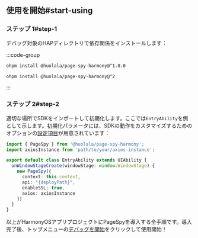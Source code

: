 
## 使用を開始#start-using

### ステップ 1#step-1

デバッグ対象のHAPディレクトリで依存関係をインストールします：

:::code-group

```bash API 9
ohpm install @huolala/page-spy-harmony@^1.0.0
```

```bash API 11
ohpm install @huolala/page-spy-harmony@^2
```

:::

### ステップ 2#step-2

適切な場所でSDKをインポートして初期化します。ここでは`EntryAbility`を例として示します。初期化パラメータには、SDKの動作をカスタマイズするためのオプションの[設定項目]({VITE_SDK_HARMONY_REPO})が用意されています：

```ts
import { PageSpy } from '@huolala/page-spy-harmony';
import axiosInstance from 'path/to/your/axios-instance';

export default class EntryAbility extends UIAbility {
  onWindowStageCreate(windowStage: window.WindowStage) {
    new PageSpy({
      context: this.context,
      api: "{deployPath}",
      enableSSL: true,
      axios: axiosInstance
    })
  }
}
```

以上がHarmonyOSアプリプロジェクトにPageSpyを導入する全手順です。導入完了後、トップメニューの<Tooltip title="メニューはデフォルトで非表示、デプロイ後に表示されます" color="purple"><a href="javascript:void(0)">デバッグを開始</a></Tooltip>をクリックして使用開始！
